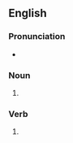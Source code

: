 ==English==

===Pronunciation===
* {{rhymes|ʌlkts|lang=en}}

===Noun===
{{head|en|noun form}}

# {{plural of|mulct|lang=en}}

===Verb===
{{head|en|verb form}}

# {{en-third-person singular of|mulct}}